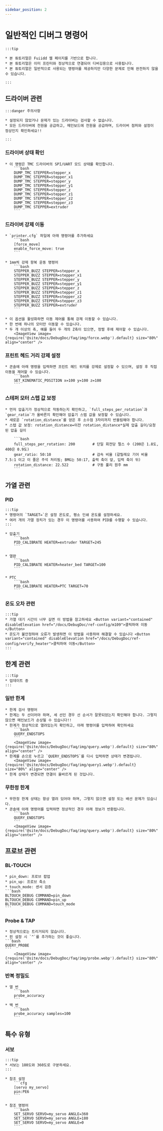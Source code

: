 ```yaml
---
sidebar_position: 2
---
```






# 일반적인 디버그 명령어

    :::tip

    * 본 튜토리얼은 Fuiidd 웹 페이지를 기반으로 합니다.
    * 본 튜토리얼은 이미 프린터와 정상적으로 연결되어 디버깅용으로 사용됩니다.
    * 본 튜토리얼은 일반적으로 사용되는 명령어를 제공하지만 다양한 문제로 인해 완전하지 않을 수 있습니다.

    :::

## 드라이버 관련

    :::danger 주의사항

    * 설정되지 않았거나 문제가 있는 드라이버는 검사할 수 없습니다.
    * 모든 드라이버에 전원을 공급하고, 메인보드에 전원을 공급하며, 드라이버 점퍼와 설정이 정상인지 확인하세요!!

    :::


### 드라이버 상태 확인

    * 이 명령은 TMC 드라이버의 SPI/UART 모드 상태를 확인합니다.
        ```bash
        DUMP_TMC STEPPER=stepper_x
        DUMP_TMC STEPPER=stepper_x1
        DUMP_TMC STEPPER=stepper_y
        DUMP_TMC STEPPER=stepper_y1
        DUMP_TMC STEPPER=stepper_z
        DUMP_TMC STEPPER=stepper_z1
        DUMP_TMC STEPPER=stepper_z2
        DUMP_TMC STEPPER=stepper_z3
        DUMP_TMC STEPPER=extruder
        ```

### 드라이버 강제 이동

    * `printer.cfg` 파일에 아래 명령어를 추가하세요
        ```bash
        [force_move]
        enable_force_move: true
        ```

    * 1mm씩 강제 왕복 운동 명령어
        ```bash
        STEPPER_BUZZ STEPPER=stepper_x
        STEPPER_BUZZ STEPPER=stepper_x1
        STEPPER_BUZZ STEPPER=stepper_y
        STEPPER_BUZZ STEPPER=stepper_y1
        STEPPER_BUZZ STEPPER=stepper_z
        STEPPER_BUZZ STEPPER=stepper_z1
        STEPPER_BUZZ STEPPER=stepper_z2
        STEPPER_BUZZ STEPPER=stepper_z3
        STEPPER_BUZZ STEPPER=extruder
        ```

    * 이 옵션을 활성화하면 이동 제어를 통해 강제 이동할 수 있습니다.
    * 한 번에 하나의 모터만 이동할 수 있습니다.
    * 두 개 이상의 축, 예를 들어 두 개의 Z축이 있으면, 정렬 후에 제어할 수 있습니다.
        <ImageView image={require('@site/docs/DebugDoc/faq/img/force.webp').default} size="80%" align="center" />

### 프린트 헤드 거리 강제 설정

    * 콘솔에 아래 명령을 입력하면 프린트 헤드 위치를 강제로 설정할 수 있으며, 설정 후 직접 이동을 제어할 수 있습니다.
        ```bash
        SET_KINEMATIC_POSITION x=100 y=100 z=100
        ```
### 스테퍼 모터 스텝 값 보정
    * 먼저 압출기가 정상적으로 작동하는지 확인하고, `full_steps_per_rotation`과 `gear_ratio`가 올바른지 확인해야 압출기 스텝 값을 보정할 수 있습니다.
    * 새로운 `rotation_distance`를 얻은 후 소수점 3자리까지 반올림해야 합니다.
    * 스텝 값 보정: rotation_distance=이전 rotation_distance*실제 압출 길이/요청된 압출 길이
    
        ```bash
        full_steps_per_rotation: 200        # 단일 회전당 펄스 수 (200은 1.8도, 400은 0.9도)
        gear_ratio: 50:10                   # 감속 비율 (갈릴레오 기어 비율 7.5:1 이고 이 줄은 주석 처리됨; BMG는 50:17, 출력 축이 앞, 입력 축이 뒤)
        rotation_distance: 22.522           # 구동 풀리 원주 mm
        ```
## 가열 관련

### PID
    :::tip
    * 명령어의 `TARGET=`은 설정 온도로, 평소 인쇄 온도를 설정하세요.
    * 여러 개의 가열 장치가 있는 경우 이 명령어를 사용하여 PID를 수행할 수 있습니다.
    :::

    * 압출기
        ```bash
        PID_CALIBRATE HEATER=extruder TARGET=245
        ```

    * 열판
        ```bash
        PID_CALIBRATE HEATER=heater_bed TARGET=100
        ```

    * PTC
        ```bash
        PID_CALIBRATE HEATER=PTC TARGET=70
        ```

### 온도 오차 관련

    :::tip
    * 가열 대기 시간이 너무 길면 이 방법을 참고하세요 <Button variant="contained" disableElevation href="/docs/DebugDoc/ref-config/m109">클릭하여 이동</Button>
    * 온도가 불안정하여 오류가 발생하면 이 방법을 사용하여 해결할 수 있습니다 <Button variant="contained" disableElevation href="/docs/DebugDoc/ref-config/verify_heater">클릭하여 이동</Button>
    :::

## 한계 관련

    :::tip
    * 업데이트 중
    :::

### 일반 한계
    * 한계 검사 명령어
    * 한계는 두 선이어야 하며, 세 선인 경우 선 순서가 잘못되었는지 확인해야 합니다. 그렇지 않으면 메인보드가 손상될 수 있습니다!!
    * 한계가 정상적으로 열려있는지 확인하고, 아래 명령어를 입력하여 확인하세요
        ```bash
        QUERY_ENDSTOPS
        ```
        <ImageView image={require('@site/docs/DebugDoc/faq/img/query.webp').default} size="80%" align="center" />
    * 한계를 손으로 누르고 `QUERY_ENDSTOPS`를 다시 입력하면 상태가 변경됩니다.
        <ImageView image={require('@site/docs/DebugDoc/faq/img/query1.webp').default} size="80%" align="center" />
    * 한계 상태가 변경되면 연결이 올바르게 된 것입니다.

### 무한정 한계
    * 무한정 한계 상태는 항상 열려 있어야 하며, 그렇지 않으면 설정 또는 배선 문제가 있습니다.
    * 콘솔에 아래 명령어를 입력하면 정상적인 경우 아래 정보가 반환됩니다.
        ```bash
        QUERY_ENDSTOPS
        ```
        <ImageView image={require('@site/docs/DebugDoc/faq/img/query.webp').default} size="80%" align="center" />

## 프로브 관련

### BL-TOUCH

    * pin_down: 프로브 팝업
    * pin_up: 프로브 축소
    * touch_mode: 센서 검증
    ```bash
    BLTOUCH_DEBUG COMMAND=pin_down
    BLTOUCH_DEBUG COMMAND=pin_up
    BLTOUCH_DEBUG COMMAND=touch_mode
    ```

### Probe & TAP

    * 정상적으로는 트리거되지 않습니다.
    * 핀 설정 시 `^`를 추가하는 것이 좋습니다.
    ```bash
    QUERY_PROBE
    ```
        <ImageView image={require('@site/docs/DebugDoc/faq/img/probe.webp').default} size="80%" align="center" />

### 반복 정밀도
    * 열 번
        ```bash
        probe_accuracy
        ```
    * 백 번
        ```bash
        probe_accuracy samples=100
        ```

## 특수 유형

### 서보

    :::tip
    * 서보는 180도와 360도로 구분하세요.
    :::

    * 참조 설정
        ```cfg
        [servo my_servo]
        pin:PE6
        ```

    * 참조 명령어
        ```bash
        SET_SERVO SERVO=my_servo ANGLE=360
        SET_SERVO SERVO=my_servo ANGLE=180
        SET_SERVO SERVO=my_servo ANGLE=0
        ```
